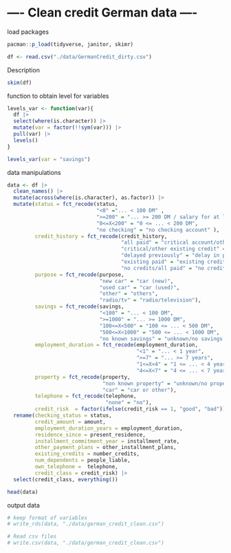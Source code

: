 # ---- Clean credit German data ----


load packages
```r
pacman::p_load(tidyverse, janitor, skimr)
```

```r
df <- read.csv("./data/GermanCredit_dirty.csv")
```

Description
```r
skim(df)
```

function to obtain level for variables
```r
levels_var <- function(var){
  df |> 
  select(where(is.character)) |> 
  mutate(var = factor(!!sym(var))) |> 
  pull(var) |> 
  levels()
}

levels_var(var = "savings")
```


data manipulations
```r
data <- df |> 
  clean_names() |> 
  mutate(across(where(is.character), as.factor)) |> 
  mutate(status = fct_recode(status,
                             "<0" ="... < 100 DM" ,
                             ">=200" = "... >= 200 DM / salary for at least 1 year",
                             "0<=X<200" = "0 <= ... < 200 DM",
                             "no checking" = "no checking account" ),
         credit_history = fct_recode(credit_history,
                                     "all paid" = "critical account/other credits existing",
                                     "critical/other existing credit" = "critical account/other credits existing", 
                                     "delayed previously" = "delay in paying off in the past",
                                     "existing paid" = "existing credits paid back duly till now",
                                     "no credits/all paid" = "no credits taken/all credits paid back duly" ),
         purpose = fct_recode(purpose,
                              "new car" = "car (new)",
                              "used car" = "car (used)",
                              "other" = "others",
                              "radio/tv" = "radio/television"), 
         savings = fct_recode(savings, 
                              "<100" = "... < 100 DM",
                              ">=1000" = "... >= 1000 DM",
                              "100<=X<500" = "100 <= ... < 500 DM",
                              "500<=X<1000" = "500 <= ... < 1000 DM",
                              "no known savings" = "unknown/no savings account" ),
         employment_duration = fct_recode(employment_duration,
                                          "<1" = "... < 1 year",
                                          ">=7" = "... >= 7 years",
                                          "1<=X<4" = "1 <= ... < 4 years",
                                          "4<=X<7" = "4 <= ... < 7 years" ),
         property = fct_recode(property,
                               "non known property" = "unknown/no property",
                               "car" = "car or other"),
         telephone = fct_recode(telephone, 
                                "none" = "no"),
         credit_risk  = factor(ifelse(credit_risk == 1, "good", "bad")) ) |> 
  rename(checking_status = status,
         credit_amount = amount,
         employment_duration_years = employment_duration,
         residence_since = present_residence,
         installment_commitment_year = installment_rate,
         other_payment_plans = other_installment_plans,
         existing_credits = number_credits,
         num_dependents = people_liable, 
         own_telephone =  telephone,
         credit_class = credit_risk) |> 
  select(credit_class, everything())

```


```r
head(data)
```


output data
```r
# keep format of variables
# write_rds(data, "./data/german_credit_clean.csv")

# Read csv files
# write.csv(data, "./data/german_credit_clean.csv")
```


